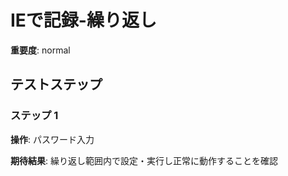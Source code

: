 # IEで記録-繰り返し

**重要度**: normal

## テストステップ

### ステップ 1

**操作**: パスワード入力

**期待結果**:
繰り返し範囲内で設定・実行し正常に動作することを確認

